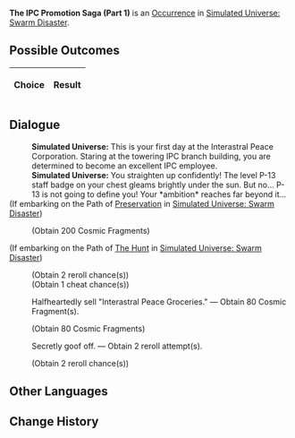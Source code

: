 {{Simulated Universe Event Infobox
|title         = The IPC Promotion Saga (Part 1)
|image         = Random Event Bond.png
|type          =
|domains_su    = 
|domains_ext   = 
|domains_swarm = Occurrence
|domains_gng   = 
|requirements  =
|prev          = {{tx}}
|next          = {{tx}}
|indexRewards  =
|characters    = 
}}
'''The IPC Promotion Saga (Part 1)''' is an [[Simulated Universe/Occurrence|Occurrence]] in [[Simulated Universe: Swarm Disaster]].

==Possible Outcomes==
{| class="article-table"
!Choice
!Result

|}

<!--
==Gameplay Notes==

-->
==Dialogue==
{{Dialogue Start}}
:'''Simulated Universe:''' This is your first day at the Interastral Peace Corporation. Staring at the towering IPC branch building, you are determined to become an excellent IPC employee.
:'''Simulated Universe:''' You straighten up confidently! The level P-13 staff badge on your chest gleams brightly under the sun. But no... P-13 is not going to define you! Your *ambition* reaches far beyond it...
;(If embarking on the Path of [[Simulated Universe/Paths#Preservation|Preservation]] in [[Simulated Universe: Swarm Disaster]])
:{{SU Special Dialogue|Preservation|Dedicate off-duty time to the Amber Lord.|Obtain 200 Cosmic Fragment(s).}}
:;(Obtain 200 Cosmic Fragments)
;(If embarking on the Path of [[Simulated Universe/Paths#The Hunt|The Hunt]] in [[Simulated Universe: Swarm Disaster]])
:{{SU Special Dialogue|The Hunt|Accurately find the target to sell star systems to.|Obtain 2 Dice Reroll attempt(s) and 1 cheat attempt.}}
:;(Obtain 2 reroll chance(s))
:;(Obtain 1 cheat chance(s))
:{{DIcon|Star}} Halfheartedly sell "Interastral Peace Groceries." &mdash; Obtain 80 Cosmic Fragment(s).
:;(Obtain 80 Cosmic Fragments)
:{{DIcon|Star}} Secretly goof off. &mdash; Obtain 2 reroll attempt(s).
:;(Obtain 2 reroll chance(s))
{{Dialogue End}}

==Other Languages==
{{Other Languages
|en   = The IPC Promotion Saga (Part 1)
|zhs  = 星际和平公司「升职记」（其一）
|zht  = 星際和平公司「升職記」（其一）
|ja   = スターピースカンパニー「{{Rubi|昇進記|しょうしんき}}」（1）
|ko   = 스타피스 컴퍼니 「승진기」 (1)
|es   = La saga del ascenso de la Corporación I
|fr   = Saga de la CPI (partie&nbsp;1)
|ru   = Сага о карьере в КММ I
|th   = "บันทึกการเลื่อนตำแหน่ง" องค์กรสันติภาพแห่งดวงดาว (1)
|vi   = Công Ty Hành Tinh Hòa Bình "Nhật Ký Thăng Chức" 1
|de   = Die IFK-Beförderungsgeschichte (Teil 1)
|id   = Kisah Promosi IPC (1)
|pt   = A Saga de Promoção da CPI (Parte 1)
}}

==Change History==
{{Change History|1.3}}
